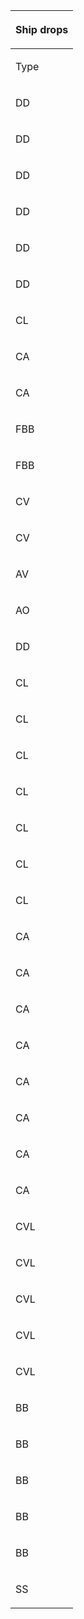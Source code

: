 {| class="wikitable mw-collapsible mw-collapsed" width="50%" style="text-align:center"
!colspan="100"|Ship drops
|-
!Type
!Ship
!H
!style="background-color:#FFCDD2;color:red;"|'''J'''
!style="background-color:#FFCDD2;color:red;"|'''O'''
|-
|DD
|[[Amatsukaze|<span style="color:red;">Amatsukaze</span>]]
|
|style="background-color:#E8F5E9;color:red"|<span title="Casual: &#10;&#160;&#160;S: 0.7% (40/6107)&#10;Easy: &#10;&#160;&#160;S: 1.7% (107/6207)&#10;Medium: &#10;&#160;&#160;S: 1.3% (50/3940)&#10;Hard: &#10;&#160;&#160;S: 2.5% (245/9948)" style="cursor:help;border-bottom:1px dotted">Casual+</span>
|
|-
|DD
|[[Grecale|<span style="color:red;">Grecale</span>]]
|
|style="background-color:#E8F5E9;color:red"|<span title="Casual: &#10;&#160;&#160;S: 0.7% (43/6107)&#10;Easy: &#10;&#160;&#160;S: 1.4% (87/6207)&#10;Medium: &#10;&#160;&#160;S: 1.5% (59/3940)&#10;Hard: &#10;&#160;&#160;S: 2% (196/9948)" style="cursor:help;border-bottom:1px dotted">Casual+</span>
|
|-
|DD
|[[Oyashio|<span style="color:red;">Oyashio</span>]]
|
|style="background-color:#E8F5E9;color:red"|<span title="Casual: &#10;&#160;&#160;S: 1.3% (78/6107)&#10;Easy: &#10;&#160;&#160;S: 1.3% (83/6207)&#10;Medium: &#10;&#160;&#160;S: 1.2% (46/3940)&#10;Hard: &#10;&#160;&#160;S: 1.5% (147/9948)" style="cursor:help;border-bottom:1px dotted">Casual+</span>
|
|-
|DD
|[[Scirocco|<span style="color:red;">Scirocco</span>]]
|
|
|style="background-color:#E8F5E9;color:"|<span title="Casual: &#10;&#160;&#160;S: 2.7% (54/2035) &#10;&#160;&#160;A: 0.7% (8/1143)&#10;Easy: &#10;&#160;&#160;S: 2.8% (118/4182) &#10;&#160;&#160;A: 0.8% (10/1216)&#10;Medium: &#10;&#160;&#160;S: 3.6% (129/3550) &#10;&#160;&#160;A: 1.4% (19/1371)&#10;Hard: &#10;&#160;&#160;S: 4.3% (676/15729) &#10;&#160;&#160;A: 2.5% (342/13442)" style="cursor:help;border-bottom:1px dotted">Casual+</span>
|-
|DD
|[[Tokitsukaze|<span style="color:red;">Tokitsukaze</span>]]
|
|style="background-color:#E8F5E9;color:red"|<span title="Casual: &#10;&#160;&#160;S: 0.8% (51/6107)&#10;Easy: &#10;&#160;&#160;S: 0.5% (33/6207)&#10;Medium: &#10;&#160;&#160;S: 1.4% (56/3940)&#10;Hard: &#10;&#160;&#160;S: 1.2% (124/9948)" style="cursor:help;border-bottom:1px dotted">Casual+</span>
|
|-
|DD
|[[Uranami|<span style="color:red;">Uranami</span>]]
|style="background-color:#FFCDD2;color:red"|<span title="Hard: &#10;&#160;&#160;S: 0.5% (73/14283)" style="cursor:help;border-bottom:1px dotted">Hard+</span>
|style="background-color:#E8F5E9;color:red"|<span title="Casual: &#10;&#160;&#160;S: 1.5% (90/6107)&#10;Easy: &#10;&#160;&#160;S: 1.2% (77/6207)&#10;Medium: &#10;&#160;&#160;S: 1.6% (63/3940)&#10;Hard: &#10;&#160;&#160;S: 1.4% (141/9948)" style="cursor:help;border-bottom:1px dotted">Casual+</span>
|
|-
|CL
|[[Giuseppe Garibaldi|<span style="color:red;">Giuseppe Garibaldi</span>]]
|
|
|style="background-color:#E8F5E9;color:"|<span title="Casual: &#10;&#160;&#160;S: 3.4% (69/2035)&#10;Easy: &#10;&#160;&#160;S: 2.2% (90/4182) &#10;&#160;&#160;A: 1% (12/1216)&#10;Medium: &#10;&#160;&#160;S: 3.2% (115/3550) &#10;&#160;&#160;A: 1.1% (15/1371)&#10;Hard: &#10;&#160;&#160;S: 2.3% (356/15729) &#10;&#160;&#160;A: 1.2% (162/13442)" style="cursor:help;border-bottom:1px dotted">Casual+</span>
|-
|CA
|[[Mikuma|<span style="color:red;">Mikuma</span>]]
|
|
|style="background-color:#E8F5E9;color:red"|<span title="Casual: &#10;&#160;&#160;S: 1.7% (35/2035)&#10;Easy: &#10;&#160;&#160;S: 1.8% (74/4182)&#10;Medium: &#10;&#160;&#160;S: 2.6% (92/3550)&#10;Hard: &#10;&#160;&#160;S: 2.1% (323/15729)" style="cursor:help;border-bottom:1px dotted">Casual+</span>
|-
|CA
|[[Zara|<span style="color:red;">Zara</span>]]
|
|style="background-color:#E8F5E9;color:red"|<span title="Casual: &#10;&#160;&#160;S: 1.3% (79/6107)&#10;Easy: &#10;&#160;&#160;S: 1.2% (72/6207)&#10;Medium: &#10;&#160;&#160;S: 2.4% (94/3940)&#10;Hard: &#10;&#160;&#160;S: 2.3% (230/9948)" style="cursor:help;border-bottom:1px dotted">Casual+</span>
|
|-
|FBB
|[[Littorio|<span style="color:red;">Littorio</span>]]
|
|style="background-color:#E8F5E9;color:red"|<span title="Casual: &#10;&#160;&#160;S: 1.8% (109/6107)&#10;Easy: &#10;&#160;&#160;S: 1.9% (118/6207)&#10;Medium: &#10;&#160;&#160;S: 2.9% (116/3940)&#10;Hard: &#10;&#160;&#160;S: 3% (294/9948)" style="cursor:help;border-bottom:1px dotted">Casual+</span>
|
|-
|FBB
|[[Richelieu|<span style="color:red;">Richelieu</span>]]
|
|
|style="background-color:#E8F5E9;color:"|<span title="Casual: &#10;&#160;&#160;S: 4.2% (86/2035) &#10;&#160;&#160;A: 1.2% (14/1143)&#10;Easy: &#10;&#160;&#160;S: 3.2% (132/4182) &#10;&#160;&#160;A: 2% (24/1216)&#10;Medium: &#10;&#160;&#160;S: 3% (105/3550) &#10;&#160;&#160;A: 2.4% (33/1371)&#10;Hard: &#10;&#160;&#160;S: 3.2% (501/15729) &#10;&#160;&#160;A: 1.7% (226/13442)" style="cursor:help;border-bottom:1px dotted">Casual+</span>
|-
|CV
|[[Aquila|<span style="color:red;">Aquila</span>]]
|
|style="background-color:#E8F5E9;color:red"|<span title="Casual: &#10;&#160;&#160;S: 0.8% (51/6107)&#10;Easy: &#10;&#160;&#160;S: 0.8% (51/6207)&#10;Medium: &#10;&#160;&#160;S: 0.8% (33/3940)&#10;Hard: &#10;&#160;&#160;S: 0.7% (69/9948)" style="cursor:help;border-bottom:1px dotted">Casual+</span>
|style="background-color:#E8F5E9;color:"|<span title="Casual: &#10;&#160;&#160;S: 1.9% (39/2035)&#10;Easy: &#10;&#160;&#160;S: 3.8% (159/4182) &#10;&#160;&#160;A: 0.8% (10/1216)&#10;Medium: &#10;&#160;&#160;S: 2.8% (100/3550) &#10;&#160;&#160;A: 2% (28/1371)&#10;Hard: &#10;&#160;&#160;S: 3.1% (488/15729) &#10;&#160;&#160;A: 0.9% (127/13442)" style="cursor:help;border-bottom:1px dotted">Casual+</span>
|-
|CV
|[[Ark Royal|<span style="color:red;">Ark Royal</span>]]
|
|style="background-color:#E8F5E9;color:red"|<span title="Casual: &#10;&#160;&#160;S: 1.3% (81/6107)&#10;Easy: &#10;&#160;&#160;S: 1.6% (102/6207)&#10;Medium: &#10;&#160;&#160;S: 1.6% (63/3940)&#10;Hard: &#10;&#160;&#160;S: 1.9% (185/9948)" style="cursor:help;border-bottom:1px dotted">Casual+</span>
|
|-
|AV
|[[Commandant Teste|<span style="color:red;">Commandant Teste</span>]]
|
|style="background-color:#E8F5E9;color:red"|<span title="Casual: &#10;&#160;&#160;S: 1.2% (76/6107)&#10;Easy: &#10;&#160;&#160;S: 2% (123/6207)&#10;Medium: &#10;&#160;&#160;S: 2.3% (90/3940)&#10;Hard: &#10;&#160;&#160;S: 2.2% (220/9948)" style="cursor:help;border-bottom:1px dotted">Casual+</span>
|
|-
|AO
|[[Kamoi|<span style="color:red;">Kamoi</span>]]
|
|style="background-color:#E8F5E9;color:red"|<span title="Casual: &#10;&#160;&#160;S: 0.2% (15/6107)&#10;Easy: &#10;&#160;&#160;S: 0.8% (49/6207)&#10;Medium: &#10;&#160;&#160;S: 0.6% (25/3940)&#10;Hard: &#10;&#160;&#160;S: 0.5% (49/9948)" style="cursor:help;border-bottom:1px dotted">Casual+</span>
|
|-
|DD
|[[Yukikaze|<span style="color:green;">Yukikaze</span>]]
|
|
|style="background-color:#E8F5E9;color:red"|<span title="Casual: &#10;&#160;&#160;S: 1.7% (35/2035)&#10;Easy: &#10;&#160;&#160;S: 2% (84/4182)&#10;Medium: &#10;&#160;&#160;S: 1.6% (57/3550)&#10;Hard: &#10;&#160;&#160;S: 2% (313/15729)" style="cursor:help;border-bottom:1px dotted">Casual+</span>
|-
|CL
|[[Abukuma|<span style="color:green;">Abukuma</span>]]
|
|
|style="background-color:#E8F5E9;color:red"|<span title="Casual: &#10;&#160;&#160;S: 1.9% (39/2035)&#10;Easy: &#10;&#160;&#160;S: 2.2% (93/4182)&#10;Medium: &#10;&#160;&#160;S: 2.2% (78/3550)&#10;Hard: &#10;&#160;&#160;S: 2.1% (327/15729)" style="cursor:help;border-bottom:1px dotted">Casual+</span>
|-
|CL
|[[Kinu|<span style="color:green;">Kinu</span>]]
|
|
|style="background-color:#E8F5E9;color:red"|<span title="Casual: &#10;&#160;&#160;S: 1.9% (39/2035)&#10;Easy: &#10;&#160;&#160;S: 2.4% (100/4182)&#10;Medium: &#10;&#160;&#160;S: 1.9% (69/3550)&#10;Hard: &#10;&#160;&#160;S: 1.9% (295/15729)" style="cursor:help;border-bottom:1px dotted">Casual+</span>
|-
|CL
|[[Kitakami|<span style="color:green;">Kitakami</span>]]
|
|
|style="background-color:#E8F5E9;color:"|<span title="Casual: &#10;&#160;&#160;S: 3.5% (72/2035)&#10;Easy: &#10;&#160;&#160;S: 3.7% (153/4182) &#10;&#160;&#160;A: 0.9% (11/1216)&#10;Medium: &#10;&#160;&#160;S: 4.8% (172/3550) &#10;&#160;&#160;A: 0.9% (12/1371)&#10;Hard: &#10;&#160;&#160;S: 5.8% (916/15729) &#10;&#160;&#160;A: 2.6% (350/13442)" style="cursor:help;border-bottom:1px dotted">Casual+</span>
|-
|CL
|[[Nagara|<span style="color:green;">Nagara</span>]]
|style="background-color:#C8E6C9;color:red"|<span title="Easy: &#10;&#160;&#160;S: 0.5% (35/7602)&#10;Medium: &#10;&#160;&#160;S: 1.3% (63/5030)&#10;Hard: &#10;&#160;&#160;S: 1.5% (216/14283)" style="cursor:help;border-bottom:1px dotted">Easy+</span>
|style="background-color:#E8F5E9;color:red"|<span title="Casual: &#10;&#160;&#160;S: 1.4% (86/6107)&#10;Easy: &#10;&#160;&#160;S: 1.6% (98/6207)&#10;Medium: &#10;&#160;&#160;S: 1.4% (55/3940)&#10;Hard: &#10;&#160;&#160;S: 1.4% (142/9948)" style="cursor:help;border-bottom:1px dotted">Casual+</span>
|style="background-color:#E8F5E9;color:"|<span title="Casual: &#10;&#160;&#160;S: 2% (41/2035) &#10;&#160;&#160;A: 2.2% (25/1143)&#10;Easy: &#10;&#160;&#160;S: 1.8% (76/4182) &#10;&#160;&#160;A: 2.5% (30/1216)&#10;Medium: &#10;&#160;&#160;S: 2% (70/3550) &#10;&#160;&#160;A: 1.6% (22/1371)&#10;Hard: &#10;&#160;&#160;S: 2.2% (352/15729) &#10;&#160;&#160;A: 2% (271/13442)" style="cursor:help;border-bottom:1px dotted">Casual+</span>
|-
|CL
|[[Ooi|<span style="color:green;">Ooi</span>]]
|
|style="background-color:#E8F5E9;color:red"|<span title="Casual: &#10;&#160;&#160;S: 0.2% (15/6107)&#10;Easy: &#10;&#160;&#160;S: 0.2% (10/6207)&#10;Medium: &#10;&#160;&#160;S: 0.7% (27/3940)&#10;Hard: &#10;&#160;&#160;S: 0.5% (47/9948)" style="cursor:help;border-bottom:1px dotted">Casual+</span>
|
|-
|CL
|[[Sendai|<span style="color:green;">Sendai</span>]]
|style="background-color:#FFE0B2;color:red"|<span title="Medium: &#10;&#160;&#160;S: 0.3% (17/5030)&#10;Hard: &#10;&#160;&#160;S: 1.3% (188/14283)" style="cursor:help;border-bottom:1px dotted">Medium+</span>
|style="background-color:#E8F5E9;color:red"|<span title="Casual: &#10;&#160;&#160;S: 1.6% (95/6107)&#10;Easy: &#10;&#160;&#160;S: 1.5% (91/6207)&#10;Medium: &#10;&#160;&#160;S: 1.5% (58/3940)&#10;Hard: &#10;&#160;&#160;S: 1.7% (166/9948)" style="cursor:help;border-bottom:1px dotted">Casual+</span>
|style="background-color:#E8F5E9;color:"|<span title="Casual: &#10;&#160;&#160;S: 2% (40/2035) &#10;&#160;&#160;A: 1.7% (19/1143)&#10;Easy: &#10;&#160;&#160;S: 1.8% (76/4182) &#10;&#160;&#160;A: 1.7% (21/1216)&#10;Medium: &#10;&#160;&#160;S: 2.2% (77/3550) &#10;&#160;&#160;A: 1.6% (22/1371)&#10;Hard: &#10;&#160;&#160;S: 1.9% (303/15729) &#10;&#160;&#160;A: 1.9% (259/13442)" style="cursor:help;border-bottom:1px dotted">Casual+</span>
|-
|CL
|[[Yuubari|<span style="color:green;">Yuubari</span>]]
|
|
|style="background-color:#E8F5E9;color:red"|<span title="Casual: &#10;&#160;&#160;S: 2.3% (47/2035)&#10;Easy: &#10;&#160;&#160;S: 2.2% (91/4182)&#10;Medium: &#10;&#160;&#160;S: 2.2% (78/3550)&#10;Hard: &#10;&#160;&#160;S: 1.9% (302/15729)" style="cursor:help;border-bottom:1px dotted">Casual+</span>
|-
|CA
|[[Atago|<span style="color:green;">Atago</span>]]
|
|
|style="background-color:#E8F5E9;color:"|<span title="Casual: &#10;&#160;&#160;S: 1.5% (30/2035) &#10;&#160;&#160;A: 2.1% (24/1143)&#10;Easy: &#10;&#160;&#160;S: 1.8% (75/4182) &#10;&#160;&#160;A: 2.5% (30/1216)&#10;Medium: &#10;&#160;&#160;S: 1.6% (56/3550) &#10;&#160;&#160;A: 1.6% (22/1371)&#10;Hard: &#10;&#160;&#160;S: 2.1% (333/15729) &#10;&#160;&#160;A: 1.8% (248/13442)" style="cursor:help;border-bottom:1px dotted">Casual+</span>
|-
|CA
|[[Chikuma|<span style="color:green;">Chikuma</span>]]
|
|
|style="background-color:#E8F5E9;color:"|<span title="Casual: &#10;&#160;&#160;S: 2% (40/2035) &#10;&#160;&#160;A: 2.5% (29/1143)&#10;Easy: &#10;&#160;&#160;S: 1.8% (77/4182) &#10;&#160;&#160;A: 2.1% (25/1216)&#10;Medium: &#10;&#160;&#160;S: 1.9% (67/3550) &#10;&#160;&#160;A: 2% (27/1371)&#10;Hard: &#10;&#160;&#160;S: 1.9% (296/15729) &#10;&#160;&#160;A: 2% (273/13442)" style="cursor:help;border-bottom:1px dotted">Casual+</span>
|-
|CA
|[[Kinugasa|<span style="color:green;">Kinugasa</span>]]
|
|
|style="background-color:#E8F5E9;color:"|<span title="Casual: &#10;&#160;&#160;S: 2.2% (44/2035) &#10;&#160;&#160;A: 1.8% (21/1143)&#10;Easy: &#10;&#160;&#160;S: 1.8% (74/4182) &#10;&#160;&#160;A: 1.7% (21/1216)&#10;Medium: &#10;&#160;&#160;S: 2.1% (73/3550) &#10;&#160;&#160;A: 2% (28/1371)&#10;Hard: &#10;&#160;&#160;S: 1.9% (305/15729) &#10;&#160;&#160;A: 2% (273/13442)" style="cursor:help;border-bottom:1px dotted">Casual+</span>
|-
|CA
|[[Kumano|<span style="color:green;">Kumano</span>]]
|
|
|style="background-color:#E8F5E9;color:"|<span title="Casual: &#10;&#160;&#160;S: 2.2% (44/2035) &#10;&#160;&#160;A: 2.3% (26/1143)&#10;Easy: &#10;&#160;&#160;S: 1.8% (75/4182) &#10;&#160;&#160;A: 1.9% (23/1216)&#10;Medium: &#10;&#160;&#160;S: 2.1% (74/3550) &#10;&#160;&#160;A: 1.7% (23/1371)&#10;Hard: &#10;&#160;&#160;S: 2.1% (330/15729) &#10;&#160;&#160;A: 1.9% (256/13442)" style="cursor:help;border-bottom:1px dotted">Casual+</span>
|-
|CA
|[[Mogami|<span style="color:green;">Mogami</span>]]
|
|
|style="background-color:#E8F5E9;color:"|<span title="Casual: &#10;&#160;&#160;S: 2.1% (43/2035) &#10;&#160;&#160;A: 2.1% (24/1143)&#10;Easy: &#10;&#160;&#160;S: 2.3% (96/4182) &#10;&#160;&#160;A: 2.1% (25/1216)&#10;Medium: &#10;&#160;&#160;S: 2.4% (84/3550) &#10;&#160;&#160;A: 1.8% (25/1371)&#10;Hard: &#10;&#160;&#160;S: 2.1% (328/15729) &#10;&#160;&#160;A: 1.9% (261/13442)" style="cursor:help;border-bottom:1px dotted">Casual+</span>
|-
|CA
|[[Myoukou|<span style="color:green;">Myoukou</span>]]
|
|
|style="background-color:#E8F5E9;color:"|<span title="Casual: &#10;&#160;&#160;S: 1.9% (39/2035) &#10;&#160;&#160;A: 2.1% (24/1143)&#10;Easy: &#10;&#160;&#160;S: 2.1% (89/4182) &#10;&#160;&#160;A: 1.5% (18/1216)&#10;Medium: &#10;&#160;&#160;S: 2% (70/3550) &#10;&#160;&#160;A: 2% (27/1371)&#10;Hard: &#10;&#160;&#160;S: 1.9% (298/15729) &#10;&#160;&#160;A: 1.9% (261/13442)" style="cursor:help;border-bottom:1px dotted">Casual+</span>
|-
|CA
|[[Suzuya|<span style="color:green;">Suzuya</span>]]
|
|
|style="background-color:#E8F5E9;color:"|<span title="Casual: &#10;&#160;&#160;S: 1.8% (37/2035) &#10;&#160;&#160;A: 1.7% (20/1143)&#10;Easy: &#10;&#160;&#160;S: 1.9% (81/4182) &#10;&#160;&#160;A: 1.9% (23/1216)&#10;Medium: &#10;&#160;&#160;S: 2.2% (77/3550) &#10;&#160;&#160;A: 2.3% (31/1371)&#10;Hard: &#10;&#160;&#160;S: 2.1% (330/15729) &#10;&#160;&#160;A: 1.7% (233/13442)" style="cursor:help;border-bottom:1px dotted">Casual+</span>
|-
|CA
|[[Tone|<span style="color:green;">Tone</span>]]
|
|
|style="background-color:#E8F5E9;color:"|<span title="Casual: &#10;&#160;&#160;S: 1.9% (38/2035) &#10;&#160;&#160;A: 2.4% (28/1143)&#10;Easy: &#10;&#160;&#160;S: 1.9% (80/4182) &#10;&#160;&#160;A: 2.1% (26/1216)&#10;Medium: &#10;&#160;&#160;S: 1.9% (68/3550) &#10;&#160;&#160;A: 1.8% (25/1371)&#10;Hard: &#10;&#160;&#160;S: 2% (317/15729) &#10;&#160;&#160;A: 2% (264/13442)" style="cursor:help;border-bottom:1px dotted">Casual+</span>
|-
|CVL
|[[Hiyou|<span style="color:green;">Hiyou</span>]]
|
|
|style="background-color:#E8F5E9;color:"|<span title="Casual: &#10;&#160;&#160;S: 1.7% (35/2035) &#10;&#160;&#160;A: 1.5% (17/1143)&#10;Easy: &#10;&#160;&#160;S: 2.2% (94/4182) &#10;&#160;&#160;A: 2.5% (31/1216)&#10;Medium: &#10;&#160;&#160;S: 2.5% (88/3550) &#10;&#160;&#160;A: 1.5% (21/1371)&#10;Hard: &#10;&#160;&#160;S: 1.9% (300/15729) &#10;&#160;&#160;A: 1.7% (230/13442)" style="cursor:help;border-bottom:1px dotted">Casual+</span>
|-
|CVL
|[[Junyou|<span style="color:green;">Junyou</span>]]
|
|
|style="background-color:#E8F5E9;color:"|<span title="Casual: &#10;&#160;&#160;S: 2.7% (54/2035) &#10;&#160;&#160;A: 2.3% (26/1143)&#10;Easy: &#10;&#160;&#160;S: 1.8% (74/4182) &#10;&#160;&#160;A: 2% (24/1216)&#10;Medium: &#10;&#160;&#160;S: 2.1% (74/3550) &#10;&#160;&#160;A: 2.1% (29/1371)&#10;Hard: &#10;&#160;&#160;S: 2% (307/15729) &#10;&#160;&#160;A: 1.9% (258/13442)" style="cursor:help;border-bottom:1px dotted">Casual+</span>
|-
|CVL
|[[Ryuujou|<span style="color:green;">Ryuujou</span>]]
|
|
|style="background-color:#E8F5E9;color:"|<span title="Casual: &#10;&#160;&#160;S: 2% (41/2035) &#10;&#160;&#160;A: 2.5% (29/1143)&#10;Easy: &#10;&#160;&#160;S: 1.8% (75/4182) &#10;&#160;&#160;A: 2.5% (30/1216)&#10;Medium: &#10;&#160;&#160;S: 2.1% (76/3550) &#10;&#160;&#160;A: 2% (27/1371)&#10;Hard: &#10;&#160;&#160;S: 1.9% (303/15729) &#10;&#160;&#160;A: 2.1% (277/13442)" style="cursor:help;border-bottom:1px dotted">Casual+</span>
|-
|CVL
|[[Shouhou|<span style="color:green;">Shouhou</span>]]
|
|style="background-color:#E8F5E9;color:red"|<span title="Casual: &#10;&#160;&#160;S: 0.5% (30/6107)&#10;Easy: &#10;&#160;&#160;S: 0.8% (47/6207)&#10;Medium: &#10;&#160;&#160;S: 0.6% (25/3940)&#10;Hard: &#10;&#160;&#160;S: 0.8% (77/9948)" style="cursor:help;border-bottom:1px dotted">Casual+</span>
|style="background-color:#E8F5E9;color:"|<span title="Casual: &#10;&#160;&#160;S: 3.4% (70/2035)&#10;Easy: &#10;&#160;&#160;S: 4.6% (192/4182) &#10;&#160;&#160;A: 0.6% (7/1216)&#10;Medium: &#10;&#160;&#160;S: 4.4% (157/3550) &#10;&#160;&#160;A: 0.6% (8/1371)&#10;Hard: &#10;&#160;&#160;S: 5.2% (811/15729) &#10;&#160;&#160;A: 0.9% (126/13442)" style="cursor:help;border-bottom:1px dotted">Casual+</span>
|-
|CVL
|[[Zuihou|<span style="color:green;">Zuihou</span>]]
|
|style="background-color:#E8F5E9;color:red"|<span title="Casual: &#10;&#160;&#160;S: 1% (62/6107)&#10;Easy: &#10;&#160;&#160;S: 1.3% (78/6207)&#10;Medium: &#10;&#160;&#160;S: 1.6% (62/3940)&#10;Hard: &#10;&#160;&#160;S: 2.2% (220/9948)" style="cursor:help;border-bottom:1px dotted">Casual+</span>
|
|-
|BB
|[[Fusou|<span style="color:green;">Fusou</span>]]
|
|
|style="background-color:#E8F5E9;color:red"|<span title="Casual: &#10;&#160;&#160;S: 1.4% (28/2035)&#10;Easy: &#10;&#160;&#160;S: 1.6% (65/4182)&#10;Medium: &#10;&#160;&#160;S: 2.2% (79/3550)&#10;Hard: &#10;&#160;&#160;S: 2.1% (329/15729)" style="cursor:help;border-bottom:1px dotted">Casual+</span>
|-
|BB
|[[Hyuuga|<span style="color:green;">Hyuuga</span>]]
|
|
|style="background-color:#E8F5E9;color:red"|<span title="Casual: &#10;&#160;&#160;S: 1.9% (38/2035)&#10;Easy: &#10;&#160;&#160;S: 2.3% (97/4182)&#10;Medium: &#10;&#160;&#160;S: 2% (71/3550)&#10;Hard: &#10;&#160;&#160;S: 1.9% (300/15729)" style="cursor:help;border-bottom:1px dotted">Casual+</span>
|-
|BB
|[[Ise|<span style="color:green;">Ise</span>]]
|
|
|style="background-color:#E8F5E9;color:red"|<span title="Casual: &#10;&#160;&#160;S: 1.5% (31/2035)&#10;Easy: &#10;&#160;&#160;S: 2.1% (89/4182)&#10;Medium: &#10;&#160;&#160;S: 2.1% (76/3550)&#10;Hard: &#10;&#160;&#160;S: 1.9% (297/15729)" style="cursor:help;border-bottom:1px dotted">Casual+</span>
|-
|BB
|[[Mutsu|<span style="color:green;">Mutsu</span>]]
|
|
|style="background-color:#E8F5E9;color:"|<span title="Casual: &#10;&#160;&#160;S: 2.2% (44/2035) &#10;&#160;&#160;A: 0.3% (4/1143)&#10;Easy: &#10;&#160;&#160;S: 3.1% (130/4182) &#10;&#160;&#160;A: 1.1% (13/1216)&#10;Medium: &#10;&#160;&#160;S: 2.7% (97/3550) &#10;&#160;&#160;A: 1.4% (19/1371)&#10;Hard: &#10;&#160;&#160;S: 5% (790/15729) &#10;&#160;&#160;A: 2.3% (305/13442)" style="cursor:help;border-bottom:1px dotted">Casual+</span>
|-
|BB
|[[Yamashiro|<span style="color:green;">Yamashiro</span>]]
|
|
|style="background-color:#E8F5E9;color:red"|<span title="Casual: &#10;&#160;&#160;S: 2% (40/2035)&#10;Easy: &#10;&#160;&#160;S: 1.9% (78/4182)&#10;Medium: &#10;&#160;&#160;S: 1.8% (65/3550)&#10;Hard: &#10;&#160;&#160;S: 1.9% (293/15729)" style="cursor:help;border-bottom:1px dotted">Casual+</span>
|-
|SS
|[[I-8|<span style="color:green;">I-8</span>]]
|
|
|style="background-color:#E8F5E9;color:red"|<span title="Casual: &#10;&#160;&#160;S: 1.8% (37/2035)&#10;Easy: &#10;&#160;&#160;S: 1.7% (72/4182)&#10;Medium: &#10;&#160;&#160;S: 1.8% (63/3550)&#10;Hard: &#10;&#160;&#160;S: 2.2% (339/15729)" style="cursor:help;border-bottom:1px dotted">Casual+</span>
|}